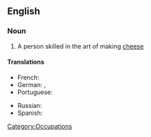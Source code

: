 ==English==
{{wikipedia}}
===Noun===
{{en-noun}}

# A person skilled in the art of making [[cheese]]

====Translations====
{{trans-top|person skilled in making cheese}}
* French: {{t+|fr|fromager|m}}
* German: {{t|de|Käsemacher|m}}, {{t|de|Käser|m}}
* Portuguese: {{t|pt|queijeiro}}
{{trans-mid}}
* Russian: {{t|ru|сыродел|m|sc=Cyrl|tr=syrod'él}}
* Spanish: {{t|es|quesero}}
{{trans-bottom}}

[[Category:Occupations]]